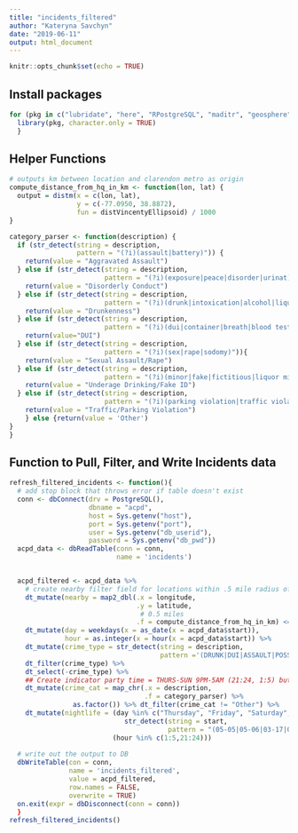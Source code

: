 ```yaml
---
title: "incidents_filtered"
author: "Kateryna Savchyn"
date: "2019-06-11"
output: html_document
---
```


```r
knitr::opts_chunk$set(echo = TRUE)
```

## Install packages
```r

for (pkg in c("lubridate", "here", "RPostgreSQL", "maditr", "geosphere", "purrr", "stringr")) {
  library(pkg, character.only = TRUE)
  }
```

## Helper Functions
```r

# outputs km between location and clarendon metro as origin
compute_distance_from_hq_in_km <- function(lon, lat) {
  output = distm(x = c(lon, lat),
                 y = c(-77.0950, 38.8872),
                 fun = distVincentyEllipsoid) / 1000
}

category_parser <- function(description) {
  if (str_detect(string = description,
                 pattern = "(?i)(assault|battery)")) {
    return(value = "Aggravated Assault")
  } else if (str_detect(string = description,
                        pattern = "(?i)(exposure|peace|disorder|urinat)")) {
    return(value = "Disorderly Conduct")
  } else if (str_detect(string = description,
                        pattern = "(?i)(drunk|intoxication|alcohol|liquor)")){
    return(value = "Drunkenness")
  } else if (str_detect(string = description,
                        pattern = "(?i)(dui|container|breath|blood test|drivinig under influence|refusal of breath|drinking while driving)")){
    return(value="DUI")
  } else if (str_detect(string = description,
                        pattern = "(?i)(sex|rape|sodomy)")){
    return(value = "Sexual Assault/Rape")
  } else if (str_detect(string = description,
                        pattern = "(?i)(minor|fake|fictitious|liquor misrepresenting age)")){
    return(value = "Underage Drinking/Fake ID")
  } else if (str_detect(string = description,
                        pattern = "(?i)(parking violation|traffic violation)")){
    return(value = "Traffic/Parking Violation")
    } else {return(value = 'Other')
}
}
```

## Function to Pull, Filter, and Write Incidents data
```r

refresh_filtered_incidents <- function(){
  # add stop block that throws error if table doesn't exist
  conn <- dbConnect(drv = PostgreSQL(),
                    dbname = "acpd",
                    host = Sys.getenv("host"),
                    port = Sys.getenv("port"),
                    user = Sys.getenv("db_userid"),
                    password = Sys.getenv("db_pwd"))
  acpd_data <- dbReadTable(conn = conn,
                           name = 'incidents')


  acpd_filtered <- acpd_data %>%
    # create nearby filter field for locations within .5 mile radius of clarendon metro
    dt_mutate(nearby = map2_dbl(.x = longitude,
                                .y = latitude,
                                 # 0.5 miles
                                .f = compute_distance_from_hq_in_km) <= 0.804672) %>%
    dt_mutate(day = weekdays(x = as_date(x = acpd_data$start)),
              hour = as.integer(x = hour(x = acpd_data$start)) %>%
    dt_mutate(crime_type = str_detect(string = description,
                                      pattern ='(DRUNK|DUI|ASSAULT|POSSESSION|SEXUAL|DISORDERLY)')) %>% 
    dt_filter(crime_type) %>% 
    dt_select(-crime_type) %>%
    ## Create indicator party time = THURS-SUN 9PM-5AM (21:24, 1:5) but also include Cinco de Mayo and St. Patricks Day
    dt_mutate(crime_cat = map_chr(.x = description,
                                  .f = category_parser) %>%
                as.factor()) %>% dt_filter(crime_cat != "Other") %>% 
    dt_mutate(nightlife = (day %in% c("Thursday", "Friday", "Saturday", "Sunday") |
                             str_detect(string = start,
                                        pattern = "(05-05|05-06|03-17|03-18)$")) &
                          (hour %in% c(1:5,21:24)))  
    
  # write out the output to DB
  dbWriteTable(con = conn,
               name = 'incidents_filtered',
               value = acpd_filtered,
               row.names = FALSE,
               overwrite = TRUE)
  on.exit(expr = dbDisconnect(conn = conn))
  }
refresh_filtered_incidents()
```


